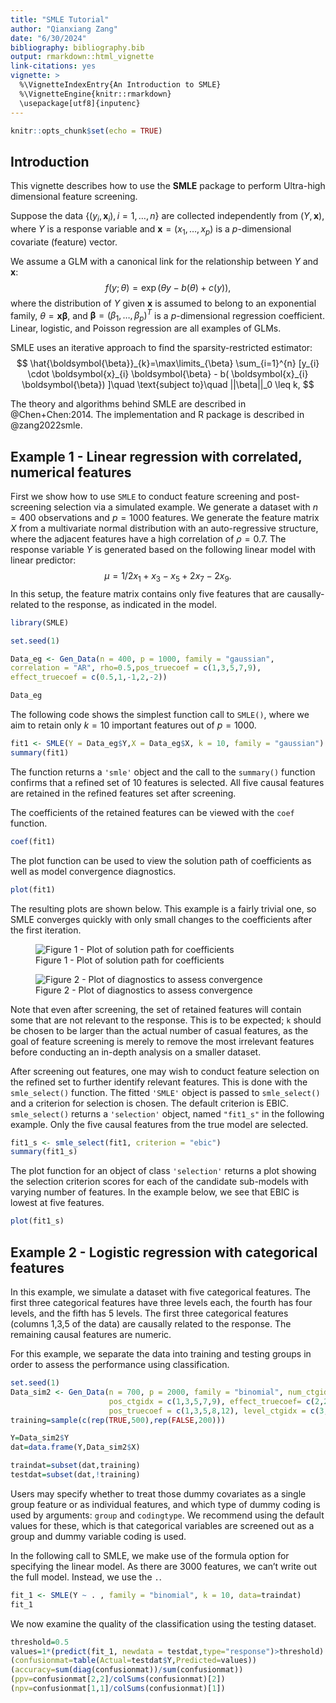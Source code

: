 ```yaml
---
title: "SMLE Tutorial"
author: "Qianxiang Zang"
date: "6/30/2024"
bibliography: bibliography.bib
output: rmarkdown::html_vignette
link-citations: yes
vignette: >
  %\VignetteIndexEntry{An Introduction to SMLE}
  %\VignetteEngine{knitr::rmarkdown}
  \usepackage[utf8]{inputenc}
---
```


```r
knitr::opts_chunk$set(echo = TRUE)
```

\newcommand{\code}[1]{\texttt{#1}}

## Introduction

This vignette describes how to use the **SMLE** package to perform Ultra-high dimensional feature screening.

Suppose the data $\{(y_{i}, \boldsymbol{x}_{i}), i=1,\ldots,n \}$ are collected independently from $(Y, \boldsymbol{x})$, where $Y$ is a response variable and $\boldsymbol{x}=(x_{1}, \ldots, x_{p})$ is a $p$-dimensional covariate (feature) vector.

We assume a GLM with a canonical link for the relationship between $Y$ and $\boldsymbol{x}$: 
$$
f(y; \theta)=\exp(\theta y - b(\theta) + c(y) ),
$$
where the distribution of $Y$ given $\boldsymbol{x}$ is assumed to belong to an exponential family, $\theta = \boldsymbol{x}\boldsymbol{\beta}$, and $\boldsymbol{\beta}=(\beta_{1}, \ldots, \beta_{p})^{T}$ is a $p$-dimensional regression coefficient. Linear, logistic, and Poisson regression are all examples of GLMs. 

SMLE uses an iterative approach to find the sparsity-restricted estimator:
$$
\hat{\boldsymbol{\beta}}_{k}=\max\limits_{\beta}  \sum_{i=1}^{n} [y_{i} \cdot \boldsymbol{x}_{i} \boldsymbol{\beta} - b( \boldsymbol{x}_{i} \boldsymbol{\beta}) ]\quad  \text{subject to}\quad ||\beta||_0 \leq k,
$$


The theory and algorithms behind SMLE are described in @Chen+Chen:2014. The implementation and R package is described in @zang2022smle. 


## Example 1 - Linear regression with correlated, numerical features

First we show how to use `SMLE` to conduct feature screening and post-screening selection via a simulated example. We generate a dataset with $n=400$ observations and $p=1000$ features. We generate the feature matrix $X$ from a multivariate normal distribution with an auto-regressive structure, where the adjacent features have a high correlation of $\rho=0.7$. The response variable $Y$ is generated based on the following linear model with linear predictor:
$$ \mu = 1/2x_1 + x_3 - x_5 + 2x_7 - 2x_9. $$
In this setup, the feature matrix contains only five features that are causally-related to the response, as indicated in the model.

```r
library(SMLE)

set.seed(1)

Data_eg <- Gen_Data(n = 400, p = 1000, family = "gaussian",
correlation = "AR", rho=0.5,pos_truecoef = c(1,3,5,7,9),
effect_truecoef = c(0.5,1,-1,2,-2))

Data_eg

```
 
The following code shows the simplest function call to `SMLE()`, where we aim to retain only $k=10$ important features out of $p=1000$.

```r
fit1 <- SMLE(Y = Data_eg$Y,X = Data_eg$X, k = 10, family = "gaussian")
summary(fit1)
```

The function returns a `'smle'` object and the call to the `summary()` function confirms that a refined set of 10 features is selected. All five causal features are retained in the refined features set after screening. 

The coefficients of the retained features can be viewed with the `coef` function.
```r
coef(fit1)
```

The plot function can be used to view the solution path of coefficients as well as model convergence diagnostics. 
```r
plot(fit1)
```

The resulting plots are shown below. This example is a fairly trivial one, so SMLE converges quickly with only small changes to the coefficients after the first iteration. 

![Figure 1 - Plot of solution path for coefficients](plot_SMLE_solutionpath.png)

![Figure 2 - Plot of diagnostics to assess convergence](plot_SMLE_convergence.png)

Note that even after screening, the set of retained features will contain some that are not relevant to the response. This is to be expected; `k` should be chosen to be larger than the actual number of casual features, as the goal of feature screening is merely to remove the most irrelevant features before conducting an in-depth analysis on a smaller dataset. 

After screening out features, one may wish to conduct feature selection on the refined set to further identify relevant features. This is done with the `smle_select()` function. The fitted `'SMLE'` object is passed to `smle_select()` and a criterion for selection is chosen. The default criterion is EBIC. `smle_select()` returns a `'selection'` object, named  `"fit1_s"` in the following example. Only the five causal features from the true model are selected. 

```r
fit1_s <- smle_select(fit1, criterion = "ebic")
summary(fit1_s)
```

The plot function for an object of class `'selection'` returns a plot showing the selection criterion scores for each of the candidate sub-models with varying number of features. In the example below, we see that EBIC is lowest at five features. 

```r
plot(fit1_s)
```


## Example 2 - Logistic regression with categorical features

In this example, we simulate a dataset with five categorical features. The first three categorical 
features have three levels each, the fourth has four levels, and the fifth has 5 levels. The first 
three categorical features (columns 1,3,5 of the data) are causally related to the response. The remaining causal features are numeric. 

For this example, we separate the data into training and testing groups in order to assess
the performance using classification. 
```r
set.seed(1)
Data_sim2 <- Gen_Data(n = 700, p = 2000, family = "binomial", num_ctgidx = 5, 
                      pos_ctgidx = c(1,3,5,7,9), effect_truecoef= c(2,2,2,-1,0.5),
                      pos_truecoef = c(1,3,5,8,12), level_ctgidx = c(3,3,3,4,5))
training=sample(c(rep(TRUE,500),rep(FALSE,200)))

Y=Data_sim2$Y
dat=data.frame(Y,Data_sim2$X)

traindat=subset(dat,training)
testdat=subset(dat,!training)
```

Users may specify whether to treat those dummy covariates as a single group feature or as individual features, and which type of dummy coding is used by arguments: `group` and `codingtype`. We recommend using the default values for these, which is that categorical variables are screened out as a group and dummy variable coding is used. 

In the following call to SMLE, we make use of the formula option for specifying the linear model. As there are 3000 features, we can't write out the full model. Instead, we use the `.`. 

```r
fit_1 <- SMLE(Y ~ . , family = "binomial", k = 10, data=traindat)
fit_1
```

We now examine the quality of the classification using the testing dataset. 

```r
threshold=0.5
values=1*(predict(fit_1, newdata = testdat,type="response")>threshold)
(confusionmat=table(Actual=testdat$Y,Predicted=values))
(accuracy=sum(diag(confusionmat))/sum(confusionmat))
(ppv=confusionmat[2,2]/colSums(confusionmat)[2])
(npv=confusionmat[1,1]/colSums(confusionmat)[1])
```


